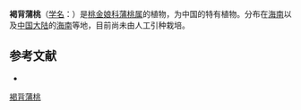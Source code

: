 {{Speciesbox
| name = 褐背蒲桃
| status = 
| status_system = 
| image = 
| genus = Syzygium
| species = infra-rubiginosum
| authority = Chang et Miau in Act.
}}

'''褐背蒲桃'''（[[学名|学名]]：{{lang|la|''Syzygium infra-rubiginosum''}}）是[[桃金娘科|桃金娘科]][[蒲桃属|蒲桃属]]的植物，为中国的特有植物。分布在[[海南|海南]]以及[[中国大陆|中国大陆]]的[[海南|海南]]等地，目前尚未由人工引种栽培。

== 参考文献 ==
<div class="references-small">
* {{cite web| url =http://www.bioinfo.cn/db05/KmzwSpecies.php?action=view&id=13360| title =褐背蒲桃| work =《中国高等植物数据库全库》| publisher =中国科学院微生物研究所| author =昆明植物研究所| accessdate =2009-02-24| deadurl =yes| archiveurl =https://web.archive.org/web/20160305015006/http://www.bioinfo.cn/db05/KmzwSpecies.php?action=view&id=13360| archivedate =2016-03-05| df =}}
</div>
{{Taxonbar|from=Q15227757}}

{{DEFAULTSORT:Syzygium infra-rubiginosum}}
[[Category:蒲桃属|褐背蒲桃]]


{{Myrtaceae-stub}}